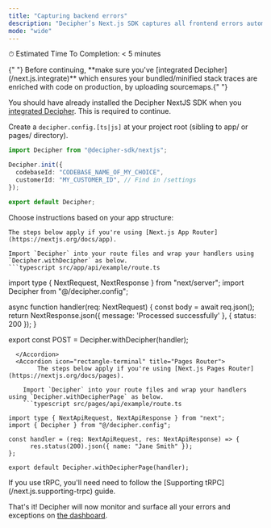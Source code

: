 ```yaml
---
title: "Capturing backend errors"
description: "Decipher’s Next.js SDK captures all frontend errors automatically, and can additionally enable automatic capture of backend Route errors including helpful details like logs and raw payload data. Follow the steps below."
mode: "wide"
---
```


<Check> ⏱ Estimated Time To Completion: < 5 minutes </Check>

<Note>
  {" "}
  Before continuing, **make sure you've [integrated Decipher](/next.js.integrate)**
  which ensures your bundled/minified stack traces are enriched with code on production,
  by uploading sourcemaps.{" "}
</Note>

<Steps>

<Step title="Initialize Decipher on the backend">

You should have already installed the Decipher NextJS SDK when you [integrated Decipher](/next.js.integrate). This is required to continue.

Create a `decipher.config.[ts|js]` at your project root (sibling to app/ or pages/ directory).

```typescript src/decipher.config.ts
import Decipher from "@decipher-sdk/nextjs";

Decipher.init({
  codebaseId: "CODEBASE_NAME_OF_MY_CHOICE",
  customerId: "MY_CUSTOMER_ID", // Find in /settings
});

export default Decipher;
```

</Step>
<Step title="Update your API routes">

Choose instructions based on your app structure:

<AccordionGroup>
  <Accordion icon="rectangle-terminal" title="App Router" defaultOpen={true}>

    The steps below apply if you're using [Next.js App Router](https://nextjs.org/docs/app).

    Import `Decipher` into your route files and wrap your handlers using `Decipher.withDecipher` as below.
    ```typescript src/app/api/example/route.ts

import type { NextRequest, NextResponse } from "next/server";
import Decipher from "@/decipher.config";

async function handler(req: NextRequest) {
      const body = await req.json();
      return NextResponse.json({ message: 'Processed successfully' },
      { status: 200 });
}

export const POST = Decipher.withDecipher(handler);
```
  </Accordion>
  <Accordion icon="rectangle-terminal" title="Pages Router">
        The steps below apply if you're using [Next.js Pages Router](https://nextjs.org/docs/pages).

    Import `Decipher` into your route files and wrap your handlers using `Decipher.withDecipherPage` as below.
    ```typescript src/pages/api/example/route.ts

import type { NextApiRequest, NextApiResponse } from "next";
import { Decipher } from "@/decipher.config";

const handler = (req: NextApiRequest, res: NextApiResponse) => {
      res.status(200).json({ name: "Jane Smith" });
};

export default Decipher.withDecipherPage(handler);
```
  </Accordion>
</AccordionGroup>
</Step>
</Steps>
If you use tRPC, you'll need need to follow the [Supporting tRPC](/next.js.supporting-trpc) guide.

That's it! Decipher will now monitor and surface all your errors and exceptions on [the dashboard](https://www.prod.getdecipher.com).
